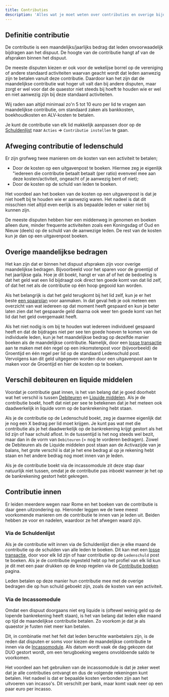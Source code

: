 ```yaml
---
title: Contributies
description: 'Alles wat je moet weten over contributies en overige bijdragen van je leden'
---
```


## Definitie contributie
De contributie is een maandelijks/jaarlijks bedrag dat leden onvoorwaadelijk bijdragen aan het dispuut. De hoogte van de contributie hangt af van de afspraken binnen het dispuut.

De meeste disputen kiezen er ook voor de wekelijse borrel op de vereniging of andere standaard activiteiten waarvan geacht wordt dat leden aanwezig zijn te betalen vanuit deze contributie. Daardoor kan het zijn dat de maandelijkse contributie wat hoger uit valt dan bij andere disputen, maar zorgt er wel voor dat de quaestor niet steeds bij hoeft te houden wie er wel en niet aanwezig zijn bij deze standaard activiteiten.

Wij raden aan altijd minimaal zo'n 5 tot 10 euro per lid te vragen aan maandelijkse contributie, om standaard zaken als bankkosten, boekhoudkosten en ALV-kosten te betalen.

Je kunt de contributie van elk lid makkelijk aanpassen door op de [Schuldenlijst](/financien/schuldenlijst) naar ```Acties``` => ```Contributie instellen``` te gaan.

## Afweging contributie of ledenschuld
Er zijn grofweg twee manieren om de kosten van een activiteit te betalen; 
- Door de kosten op een uitgavenpost te boeken. Hiermee zeg je eigenlijk "iedereen die contributie betaalt betaalt (per ratio) evenveel mee aan deze kosten/activiteit, ongeacht of je aanwezig bent of niet);
- Door de kosten op de schuld van leden te boeken.

Het voordeel aan het boeken van de kosten op een uitgavenpost is dat je niet hoeft bij te houden wie er aanwezig waren. Het nadeel is dat dit misschien niet altijd even eerlijk is als bepaalde leden er vaker niet bij kunnen zijn.

De meeste disputen hebben hier een middenweg in genomen en boeken alleen dure, minder frequente activiteiten zoals een Koningsdag of Oud en Nieuw (deels) op de schuld van de aanwezige leden. De rest van de kosten kun je dan op een uitgavenpost boeken.

## Overige maandelijkse bedragen
Het kan zijn dat er binnen het dispuut afspraken zijn voor overige maandelijkse bedragen. Bijvoorbeeld voor het sparen voor de groentijd of het jaarlijkse gala. Hoe je dit boekt, hangt er van af of het de bedoeling is dat het geld wat een lid bijdraagt ook direct ten goede komt van dat lid zelf, of dat het net als de contributie op één hoop gegooid kan worden.

Als het belangrijk is dat het geld terugkomt bij het lid zelf, kun je er het beste [een spaarplan](/modules/spaarplan) voor aanmaken. In dat geval heb je ook meteen een overzicht van wat iedereen op dat moment heeft gespaard en kun je beter laten zien dat het gespaarde geld daarna ook weer ten goede komt van het lid dat het geld overgemaakt heeft.

Als het niet nodig is om bij te houden wat iedereen individueel gespaard heeft en dat de bijdrages niet per see ten goede hoeven te komen van de individuele leden, kun je het maandelijkse bedrag op dezelfde manier boeken als de maandelijkse contributie. Namelijk, door een [losse transactie](/financien/transacties#losse-transacties) aan te maken met één regel op een inkomstenpost voor (bijvoorbeeld) de Groentijd en één regel per lid op de standaard Ledenschuld post. Vervolgens kan dit geld uitgegeven worden door een uitgavenpost aan te maken voor de Groentijd en hier de kosten op te boeken.

## Verschil debiteuren en liquide middelen
Voordat je contributie gaat innen, is het van belang dat je goed doorhebt wat het verschil is tussen [Debiteuren](/financien/balans#debiteuren-activa) en [Liquide middelen](/financien/balans#liquide-middelen-activa). Als je de contributie boekt, hoeft dat niet per see te betekenen dat je het meteen ook daadwerkelijk in liquide vorm op de bankrekening hebt staan.

Als je de contributie op de Ledenschuld boekt, zeg je daarmee eigenlijk dat je nog een X bedrag per lid moet krijgen. Je kunt pas wat met die contributie als je het daadwerkelijk op de bankrekening krijgt gestort als het lid zijn of haar schuld aflost. In de tussentijd is het nog steeds wel bezit, maar dan in de vorm van ```Debiteuren``` (= nog te vorderen bedragen). Zowel de Debiteuren als de Liquide middelen post staan aan de Activazijde van je balans, het grote verschil is dat je het ene bedrag al op je rekening hebt staan en het andere bedrag nog moet innen van je leden.

Als je de contributie boekt via de incassomodule zit deze stap daar natuurlijk niet tussen, omdat je de contributie pas inboekt wanneer je het op de bankrekening gestort hebt gekregen.

## Contributie innen
Er leiden meerdere wegen naar Rome en het boeken van de contributie is daar geen uitzondering op. Hieronder leggen we de twee meest voorkomende manieren om de contributie te innen van je leden uit. Beiden hebben ze voor en nadelen, waardoor ze het afwegen waard zijn.

### Via de Schuldenlijst
Als je de contributie wilt innen via de Schuldenlijst dien je elke maand de contributie op de schulden van alle leden te boeken. Dit kan met een [losse transactie](/transacties#losse-transacties), door voor elk lid zijn of haar contributie op de ```Ledenschuld``` post te boeken. Als je de contributie ingesteld hebt op het profiel van elk lid kun je dit met een paar drukken op de knop regelen via de [Contributie boeken](/financien/schuldenlijst#contributie-boeken) pagina.

Leden betalen op deze manier hun contributie mee met de overige bedragen die op hun schuld geboekt zijn, zoals de kosten van een activiteit.

### Via de Incassomodule
Omdat een dispuut doorgaans niet erg liquide is (oftewel weinig geld op de lopende bankrekening heeft staan), is het van belang dat leden elke maand op tijd de maandelijkse contributie betalen. Zo voorkom je dat je als quaestor je fusten niet meer kan betalen.

Dit, in combinatie met het feit dat leden beruchte wanbetalers zijn, is de reden dat disputen er soms voor kiezen de maandelijkse contributie te innen via de [Incassomodule](/modules/incasso). Als datum wordt vaak de dag gekozen dat DUO gestort wordt, om een terugboeking wegens onvoldoende saldo te voorkomen.

Het voordeel aan het gebruiken van de incassomodule is dat je zeker weet dat je alle contributies ontvangt en dus de volgende rekeningen kunt betalen. Het nadeel is dat er bepaalde kosten verbonden zijn aan het uitvoeren van incasso's. Dit verschilt per bank, maar komt vaak neer op een paar euro per incasso.
